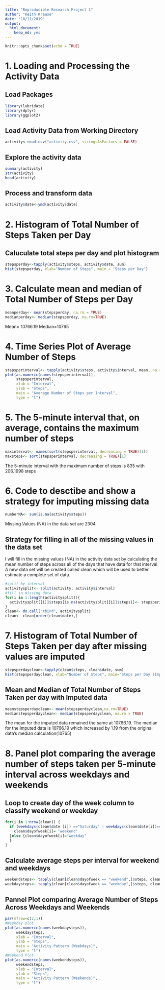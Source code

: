 ---
title: "Reproducible Research Project 1"
author: "Keith Krause"
date: "10/11/2019"
output: 
  html_document: 
    keep_md: yes
---

```{r setup, include=FALSE}
knitr::opts_chunk$set(echo = TRUE)
```

# 1. Loading and Processing the Activity Data

## Load Packages
```{r packages}
library(lubridate)
library(dplyr)
library(ggplot2)
```
## Load Activity Data from Working Directory
```{r Activity}
activity<-read.csv("activity.csv", stringsAsFactors = FALSE)
```
## Explore the activity data
```{r Explore Data}
summary(activity)
str(activity)
head(activity)
```
## Process and transform data
```{r date}
activity$date<-ymd(activity$date)
```
# 2. Histogram of Total Number of Steps Taken per Day
## Caluculate total steps per day and plot histogram
```{r steps per day}
stepsperday<-tapply(activity$steps, activity$date, sum)
hist(stepsperday, xlab="Number of Steps", main = "Steps per Day")
```

# 3. Calculate mean and median of Total Number of Steps per Day
```{r mean median}
meanperday<- mean(stepsperday, na.rm = TRUE)
medianperday<- median(stepsperday, na.rm=TRUE)
```
Mean= 10766.19
Median=10765

# 4. Time Series Plot of Average Number of Steps
```{r Average Steps}
stepsperinterval<- tapply(activity$steps, activity$interval, mean, na.rm=TRUE)
plot(as.numeric(names(stepsperinterval)), 
     stepsperinterval,
     xlab = "Interval",
     ylab = "Steps", 
     main = "Average Number of Steps per Interval",
     type = "l")
```



# 5. The 5-minute interval that, on average, contains the maximum number of steps
```{r Max interval}
maxinterval<- names(sort(stepsperinterval, decreasing = TRUE)[1])
maxsteps<- sort(stepsperinterval, decreasing = TRUE)[1]
```
The 5-minute interval with the maximum number of steps is 835 with 206.1698 steps

# 6. Code to desctibe and show a strategy for imputing missing data
```{r Missing Values}
numberNA<- sum(is.na(activity$steps))
```
Missing Values (NA) in the data set are 2304

## Strategy for filling in all of the missing values in the data set
I will fill in the missing values (NA) in the activity data set by calculating the mean number of steps across all of the days that have data for that interval.  A new data set will be created called clean which will be used to better estimate a complete set of data.  
```{r Clean Data Set}
#split by interval
activitysplit<- split(activity, activity$interval)
#fill in missing data
for(i in 1:length(activitysplit)){
  activitysplit[[i]]$steps[is.na(activitysplit[[i]]$steps)]<- stepsperinterval[i]
}
clean<- do.call("rbind", activitysplit)
clean<- clean[order(clean$date),]
```
# 7. Histogram of Total Number of Steps Taken per day after missing values are imputed
```{r Plot Imputed Total Steps}
stepsperdayclean<-tapply(clean$steps, clean$date, sum)
hist(stepsperdayclean, xlab="Number of Steps", main="Steps per Day (Imputed Data)")
```
## Mean and Median of Total Number of Steps Taken per day with Imputed data
```{r Imputed Mean and Median}
meanstepsperdayclean<- mean(stepsperdayclean,na.rm=TRUE)
medianstepsperdayclean<- median(stepsperdayclean, na.rm = TRUE)
```
The mean for the imputed data remained the same at 10766.19.
The median for the imputed data is 10766.19 which increased by 1.19 from the original data's median calculation(10765)

# 8. Panel plot comparing the average number of steps taken per 5-minute interval across weekdays and weekends
## Loop to create day of the week column to classify weekend or weekday
```{r Weekday or Weekend}
for(i in 1:nrow(clean)) {
  if (weekdays(clean$date [i]) =="Saturday" | weekdays(clean$date[i])=="Sunday"){
    clean$dayofweek[i]= "weekend"
  }else {clean$dayofweek[i]="weekday"
  } 
}
```
## Calculate average steps per interval for weekend and weekdays
```{r Mean Avg Steps Weekend/Weekday}
weekendsteps<- tapply(clean[clean$dayofweek == "weekend",]$steps, clean[clean$dayofweek == "weekend",]$interval, mean, na.rm=TRUE)
weekdaysteps<- tapply(clean[clean$dayofweek == "weekday",]$steps, clean[clean$dayofweek == "weekday",]$interval, mean, na.rm=TRUE)
```
## Pannel Plot comparing Average Number of Steps Across Weekdays and Weekends
```{r Plot Avg Steps Weekend/Weekday}
par(mfrow=c(2,1))
#Weekday plot
plot(as.numeric(names(weekdaysteps)),
     weekdaysteps,
     xlab = "Interval",
     ylab = "Steps",
     main = "Activity Pattern (Weekdays)",
     type = "l")
#Weekend Plot
plot(as.numeric(names(weekendsteps)),
     weekendsteps,
     xlab = "Interval",
     ylab = "Steps",
     main = "Activity Pattern (Weekends)",
     type = "l")
```
